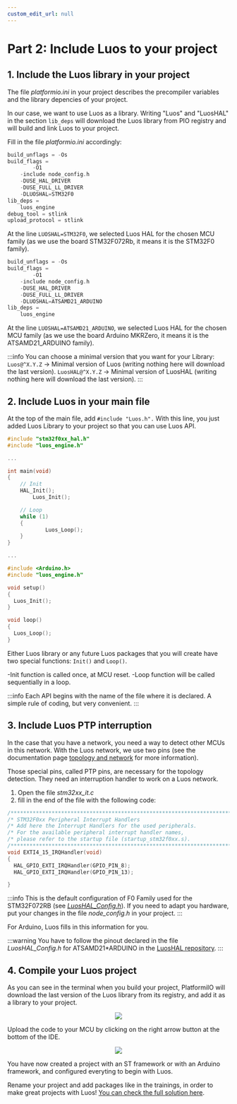 ```yaml
---
custom_edit_url: null
---
```



# Part 2: Include Luos to your project

## 1. Include the Luos library in your project

The file *platformio.ini* in your project describes the precompiler variables and the library depencies of your project.

In our case, we want to use Luos as a library. Writing "Luos" and "LuosHAL" in the section `lib_deps` will download the Luos library from PIO registry and will build and link Luos to your project.

Fill in the file *platformio.ini* accordingly:

<Tabs>
<TabItem value="ST" label="ST">

```c
build_unflags = -Os
build_flags =
		-O1
    -include node_config.h
    -DUSE_HAL_DRIVER
    -DUSE_FULL_LL_DRIVER
    -DLUOSHAL=STM32F0
lib_deps =
    luos_engine
debug_tool = stlink
upload_protocol = stlink
```

At the line `LUOSHAL=STM32F0`, we selected Luos HAL for the chosen MCU family (as we use the board STM32F072Rb, it means it is the STM32F0 family).

</TabItem>
<TabItem value="Arduino" label="Arduino">

```c
build_unflags = -Os
build_flags =
		-O1
    -include node_config.h
    -DUSE_HAL_DRIVER
    -DUSE_FULL_LL_DRIVER
    -DLUOSHAL=ATSAMD21_ARDUINO
lib_deps =
    luos_engine
```

At the line `LUOSHAL=ATSAMD21_ARDUINO`, we selected Luos HAL for the chosen MCU family (as we use the board Arduino MKRZero, it means it is the ATSAMD21_ARDUINO family).

</TabItem>
</Tabs>

:::info
You can choose a minimal version that you want for your Library:
`Luos@^X.Y.Z` → Minimal version of Luos (writing nothing here will download the last version).
`LuosHAL@^X.Y.Z` → Minimal version of LuosHAL (writing nothing here will download the last version).
:::

## 2. Include Luos in your main file

At the top of the main file, add `#include "Luos.h".` With this line, you just added Luos Library to your project so that you can use Luos API.

<Tabs>
<TabItem value="ST" label="ST">

```c
#include "stm32f0xx_hal.h"
#include "luos_engine.h"

...

int main(void)
{
    // Init
    HAL_Init();
		Luos_Init();

    // Loop
    while (1)
    {
			Luos_Loop();
    }
}

...
```

</TabItem>
<TabItem value="Arduino" label="Arduino">

```c
#include <Arduino.h>
#include "luos_engine.h"

void setup()
{
  Luos_Init();
}

void loop()
{
  Luos_Loop();
}
```

</TabItem>
</Tabs>

Either Luos library or any future Luos packages that you will create have two special functions: `Init()` and `Loop()`.

-Init function is called once, at MCU reset.
-Loop function will be called sequentially in a loop.

:::info
Each API begins with the name of the file where it is declared. A simple rule of coding, but very convenient.
:::

## 3. Include Luos PTP interruption

In the case that you have a network, you need a way to detect other MCUs in this network. With the Luos network, we use two pins (see the documentation page [topology and network](/docs/luos-technology/node/topology) for more information).

Those special pins, called PTP pins, are necessary for the topology detection. They need an interruption handler to work on a Luos network.

<Tabs>
<TabItem value="ST" label="ST">

1. Open the file *stm32xx_it.c*
2. fill in the end of the file with the following code:

```c
/******************************************************************************/
/* STM32F0xx Peripheral Interrupt Handlers                                    */
/* Add here the Interrupt Handlers for the used peripherals.                  */
/* For the available peripheral interrupt handler names,                      */
/* please refer to the startup file (startup_stm32f0xx.s).                    */
/******************************************************************************/
void EXTI4_15_IRQHandler(void)
{
  HAL_GPIO_EXTI_IRQHandler(GPIO_PIN_8);
  HAL_GPIO_EXTI_IRQHandler(GPIO_PIN_13);

}
```

:::info
This is the default configuration of F0 Family used for the STM32F072RB (see [*LuosHAL_Config.h*](https://github.com/Luos-io/LuosHAL)). If you need to adapt you hardware, put your changes in the file *node_config.h* in your project.
:::

</TabItem>
<TabItem value="Arduino" label="Arduino">
For Arduino, Luos fills in this information for you.

:::warning
You have to follow the pinout declared in the file *LuosHAL_Config.h* for ATSAMD21\*ARDUINO in the [LuosHAL repository](https://github.com/Luos-io/LuosHAL).
:::

</TabItem>
</Tabs>

## 4. Compile your Luos project

As you can see in the terminal when you build your project, PlatformiIO will download the last version of the Luos library from its registry, and add it as a library to your project.

<div align="center">
  <Image src="/img/tutorials/pio/pio-2-1.png" />
</div>

Upload the code to your MCU by clicking on the right arrow button at the bottom of the IDE.

<div align="center">
  <Image src="/img/tutorials/pio/pio-2-2.png" />
</div>

You have now created a project with an ST framework or with an Arduino framework, and configured everyting to begin with Luos.

Rename your project and add packages like in the trainings, in order to make great projects with Luos! [You can check the full solution here](https://github.com/Luos-io/morse_encoder).
